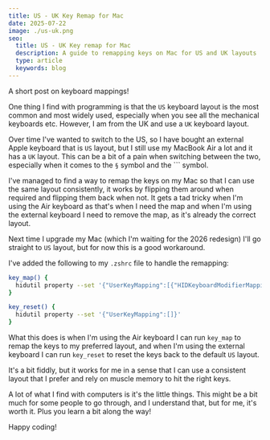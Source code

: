 ```yaml
---
title: US - UK Key Remap for Mac
date: 2025-07-22
image: ./us-uk.png
seo:
  title: US - UK Key remap for Mac
  description: A guide to remapping keys on Mac for US and UK layouts
  type: article
  keywords: blog
---
```


A short post on keyboard mappings!

One thing I find with programming is that the `US` keyboard layout is the most
common and most widely used, especially when you see all the mechanical keyboards etc.
However, I am from the UK and use a `UK` keyboard layout.

Over time I've wanted to switch to the US, so I have bought an external Apple keyboard
that is `US` layout, but I still use my MacBook Air a lot and it has a `UK` layout.
This can be a bit of a pain when switching between the two, especially when it comes
to the `§` symbol and the ``` symbol.

I've managed to find a way to remap the keys on my Mac so that I can use the same
layout consistently, it works by flipping them around when required and flipping them
back when not. It gets a tad tricky when I'm using the Air keyboard as that's when
I need the map and when I'm using the external keyboard I need to remove the map,
as it's already the correct layout.

Next time I upgrade my Mac (which I'm waiting for the 2026 redesign)
I'll go straight to `US` layout, but for now this is a good workaround.

I've added the following to my `.zshrc` file to handle the remapping:

```zsh
key_map() {
  hidutil property --set '{"UserKeyMapping":[{"HIDKeyboardModifierMappingSrc":0x700000035,"HIDKeyboardModifierMappingDst":0x700000064},{"HIDKeyboardModifierMappingSrc":0x700000064,"HIDKeyboardModifierMappingDst":0x700000035}]}'
}

key_reset() {
  hidutil property --set '{"UserKeyMapping":[]}'
}
```

What this does is when I'm using the Air keyboard I can run `key_map` to remap the keys
to my preferred layout, and when I'm using the external keyboard I can run `key_reset`
to reset the keys back to the default `US` layout.

It's a bit fiddly, but it works for me in a sense that I can use a consistent layout
that I prefer and rely on muscle memory to hit the right keys.

A lot of what I find with computers is it's the little things. This might be a
bit much for some people to go through, and I understand that, but for me, it's worth
it. Plus you learn a bit along the way!

Happy coding!
